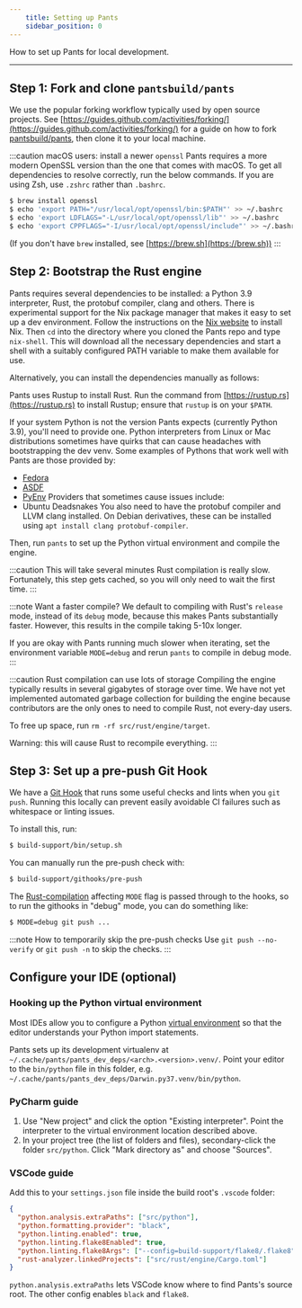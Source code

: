 ```yaml
---
    title: Setting up Pants
    sidebar_position: 0
---
```


How to set up Pants for local development.

---

## Step 1: Fork and clone `pantsbuild/pants`

We use the popular forking workflow typically used by open source projects. See [https://guides.github.com/activities/forking/](https://guides.github.com/activities/forking/) for a guide on how to fork [pantsbuild/pants](https://github.com/pantsbuild/pants), then clone it to your local machine.

:::caution macOS users: install a newer `openssl`
Pants requires a more modern OpenSSL version than the one that comes with macOS. To get all dependencies to resolve correctly, run the below commands. If you are using Zsh, use `.zshrc` rather than `.bashrc`.

```bash
$ brew install openssl
$ echo 'export PATH="/usr/local/opt/openssl/bin:$PATH"' >> ~/.bashrc
$ echo 'export LDFLAGS="-L/usr/local/opt/openssl/lib"' >> ~/.bashrc
$ echo 'export CPPFLAGS="-I/usr/local/opt/openssl/include"' >> ~/.bashrc
```

(If you don't have `brew` installed, see [https://brew.sh](https://brew.sh))
:::

## Step 2: Bootstrap the Rust engine

Pants requires several dependencies to be installed: a Python 3.9 interpreter, Rust, the protobuf compiler, clang and others. There is experimental support for the Nix package manager that makes it easy to set up a dev environment. Follow the instructions on the [Nix website](https://nixos.org/download.html) to install Nix. Then `cd` into the directory where you cloned the Pants repo and type `nix-shell`. This will download all the necessary dependencies and start a shell with a suitably configured PATH variable to make them available for use.

Alternatively, you can install the dependencies manually as follows:

Pants uses Rustup to install Rust. Run the command from [https://rustup.rs](https://rustup.rs) to install Rustup; ensure that `rustup` is on your `$PATH`.

If your system Python is not the version Pants expects (currently Python 3.9), you'll need to provide one. Python interpreters from Linux or Mac distributions sometimes have quirks that can cause headaches with bootstrapping the dev venv. Some examples of Pythons that work well with Pants are those provided by:

- [Fedora](https://packages.fedoraproject.org/pkgs/python3.9/python3.9/)
- [ASDF](https://github.com/asdf-community/asdf-python)
- [PyEnv](https://github.com/pyenv/pyenv)
  Providers that sometimes cause issues include:
- Ubuntu Deadsnakes
  You also need to have the protobuf compiler and LLVM clang installed. On Debian derivatives, these can be installed using `apt install clang protobuf-compiler`.

Then, run `pants` to set up the Python virtual environment and compile the engine.

:::caution This will take several minutes
Rust compilation is really slow. Fortunately, this step gets cached, so you will only need to wait the first time.
:::

:::note Want a faster compile?
We default to compiling with Rust's `release` mode, instead of its `debug` mode, because this makes Pants substantially faster. However, this results in the compile taking 5-10x longer.

If you are okay with Pants running much slower when iterating, set the environment variable `MODE=debug` and rerun `pants` to compile in debug mode.
:::

:::caution Rust compilation can use lots of storage
Compiling the engine typically results in several gigabytes of storage over time. We have not yet implemented automated garbage collection for building the engine because contributors are the only ones to need to compile Rust, not every-day users.

To free up space, run `rm -rf src/rust/engine/target`.

Warning: this will cause Rust to recompile everything.
:::

## Step 3: Set up a pre-push Git Hook

We have a [Git Hook](https://git-scm.com/book/en/v2/Customizing-Git-Git-Hooks) that runs some useful checks and lints when you `git push`. Running this locally can prevent easily avoidable CI failures such as whitespace or linting issues.

To install this, run:

```bash
$ build-support/bin/setup.sh
```

You can manually run the pre-push check with:

```bash
$ build-support/githooks/pre-push
```

The [Rust-compilation](./developing-rust.mdx) affecting `MODE` flag is passed through to the hooks, so to run the githooks in "debug" mode, you can do something like:

```bash
$ MODE=debug git push ...
```

:::note How to temporarily skip the pre-push checks
Use `git push --no-verify` or `git push -n` to skip the checks.
:::

## Configure your IDE (optional)

### Hooking up the Python virtual environment

Most IDEs allow you to configure a Python [virtual environment](https://docs.python.org/3/tutorial/venv.html) so that the editor understands your Python import statements.

Pants sets up its development virtualenv at `~/.cache/pants/pants_dev_deps/<arch>.<version>.venv/`. Point your editor to the `bin/python` file in this folder, e.g. `~/.cache/pants/pants_dev_deps/Darwin.py37.venv/bin/python`.

### PyCharm guide

1. Use "New project" and click the option "Existing interpreter". Point the interpreter to the virtual environment location described above.
2. In your project tree (the list of folders and files), secondary-click the folder `src/python`. Click "Mark directory as" and choose "Sources".

### VSCode guide

Add this to your `settings.json` file inside the build root's `.vscode` folder:

```json title="settings.json"
{
  "python.analysis.extraPaths": ["src/python"],
  "python.formatting.provider": "black",
  "python.linting.enabled": true,
  "python.linting.flake8Enabled": true,
  "python.linting.flake8Args": ["--config=build-support/flake8/.flake8"],
  "rust-analyzer.linkedProjects": ["src/rust/engine/Cargo.toml"]
}
```

`python.analysis.extraPaths` lets VSCode know where to find Pants's source root. The other config enables `black` and `flake8`.
